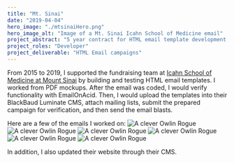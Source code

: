 ```yaml
---
title: "Mt. Sinai"
date: "2019-04-04"
hero_image: "./mtsinaiHero.png"
hero_image_alt: "Image of a Mt. Sinai Icahn School of Medicine email"
project_abstract: "5 year contract for HTML email template development, testing, and dispatching"
project_roles: "Developer"
project_deliverable: "HTML Email campaigns"
---
```

From 2015 to 2019, I supported the fundraising team at [Icahn School of Medicine at Mount Sinai](https://giving.mountsinai.org/site/SPageServer) by building and testing HTML email templates. I worked from PDF mockups. After the email was coded, I would verify functionality with EmailOnAcid. Then, I would upload the templates into their BlackBaud Luminate CMS, attach mailing lists, submit the prepared campaign for verification, and then send the email blasts.

Here are a few of the emails I worked on:
![A clever Owlin Rogue](../../src/images/mtsinai/alumniparty.png)
![A clever Owlin Rogue](../../src/images/mtsinai/FBITemplate.png)
![A clever Owlin Rogue](../../src/images/mtsinai/InsidersJuly2018.html.png)
![A clever Owlin Rogue](../../src/images/mtsinai/jaffe.png)
![A clever Owlin Rogue](../../src/images/mtsinai/lab100.png)
![A clever Owlin Rogue](../../src/images/mtsinai/partnersincare.png)

In addition, I also updated their website through their CMS.
